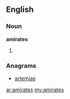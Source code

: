 ==English==

===Noun===
'''amirates'''

# {{plural of|[[amirate]]}}

===Anagrams===
* [[artemias#English|artemias]]

[[ar:amirates]]
[[my:amirates]]